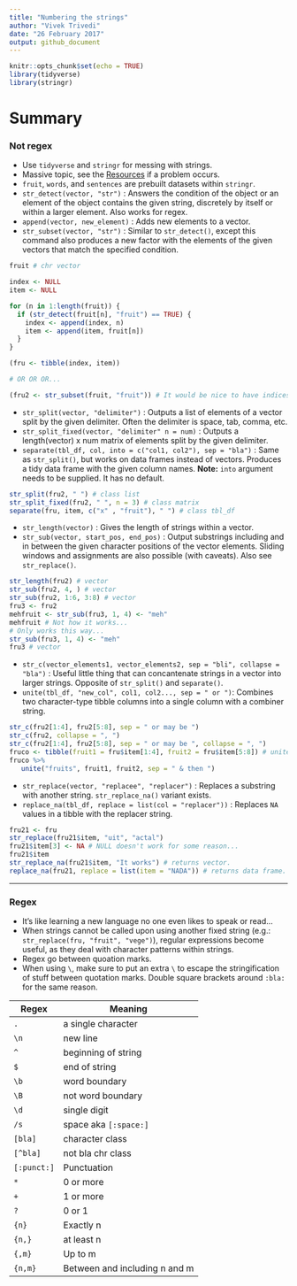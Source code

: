 ```yaml
---
title: "Numbering the strings"
author: "Vivek Trivedi"
date: "26 February 2017"
output: github_document
---
```


```r
knitr::opts_chunk$set(echo = TRUE)
library(tidyverse)
library(stringr)
```

# Summary

### Not regex

* Use `tidyverse` and `stringr` for messing with strings.
* Massive topic, see the [Resources](http://stat545.com/block028_character-data.html#resources) if a problem occurs. 
* `fruit`, `words`, and `sentences` are prebuilt datasets within `stringr`.
* `str_detect(vector, "str")` : Answers the condition of the object or an element of the object contains the given string, discretely by itself or within a larger element. Also works for regex.
* `append(vector, new_element)` : Adds new elements to a vector.
* `str_subset(vector, "str")` : Similar to `str_detect()`, except this command also produces a new factor with the elements of the given vectors that match the specified condition.
``` r
fruit # chr vector

index <- NULL
item <- NULL

for (n in 1:length(fruit)) {
  if (str_detect(fruit[n], "fruit") == TRUE) {
    index <- append(index, n)
    item <- append(item, fruit[n])
  }
}

(fru <- tibble(index, item))

# OR OR OR...

(fru2 <- str_subset(fruit, "fruit")) # It would be nice to have indices though.
```

* `str_split(vector, "delimiter")` : Outputs a list of elements of a vector split by the given delimiter. Often the delimiter is space, tab, comma, etc. 
* `str_split_fixed(vector, "delimiter" n = num)` : Outputs a length(vector) x num matrix of elements split by the given delimiter. 
* `separate(tbl_df, col, into = c("col1, col2"), sep = "bla")` : Same as `str_split()`, but works on data frames instead of vectors. Produces a tidy data frame with the given column names. **Note:** `into` argument needs to be supplied. It has no default.
``` r
str_split(fru2, " ") # class list
str_split_fixed(fru2, " ", n = 3) # class matrix
separate(fru, item, c("x" , "fruit"), " ") # class tbl_df
```

* `str_length(vector)` : Gives the length of strings within a vector.
* `str_sub(vector, start_pos, end_pos)` : Output substrings including and in between the given character positions of the vector elements. Sliding windows and assignments are also possible (with caveats). Also see `str_replace()`.
``` r
str_length(fru2) # vector
str_sub(fru2, 4, ) # vector
str_sub(fru2, 1:6, 3:8) # vector
fru3 <- fru2
mehfruit <- str_sub(fru3, 1, 4) <- "meh" 
mehfruit # Not how it works...
# Only works this way...
str_sub(fru3, 1, 4) <- "meh"
fru3 # vector
```

* `str_c(vector_elements1, vector_elements2, sep = "bli", collapse = "bla")` : Useful little thing that can concantenate strings in a vector into larger strings. Opposite of `str_split()` and `separate()`.
* `unite(tbl_df, "new_col", col1, col2..., sep = " or ")`: Combines two character-type tibble columns into a single column with a combiner string.  
``` r
str_c(fru2[1:4], fru2[5:8], sep = " or may be ")
str_c(fru2, collapse = ", ")
str_c(fru2[1:4], fru2[5:8], sep = " or may be ", collapse = ", ")
fruco <- tibble(fruit1 = fru$item[1:4], fruit2 = fru$item[5:8]) # unite() doesn't like col arguments with indices, therefore, simplifying column names is necessary.
fruco %>%
   unite("fruits", fruit1, fruit2, sep = " & then ")
```

* `str_replace(vector, "replacee", "replacer")` : Replaces a substring with another string. `str_replace_na()` variant exists.
* `replace_na(tbl_df, replace = list(col = "replacer"))` : Replaces `NA` values in a tibble with the replacer string.
``` r
fru21 <- fru
str_replace(fru21$item, "uit", "actal")
fru21$item[3] <- NA # NULL doesn't work for some reason...
fru21$item
str_replace_na(fru21$item, "It works") # returns vector.
replace_na(fru21, replace = list(item = "NADA")) # returns data frame.
```

---

### Regex

* It's like learning a new language no one even likes to speak or read...
* When strings cannot be called upon using another fixed string (e.g.: `str_replace(fru, "fruit", "vege")`), regular expressions become useful, as they deal with character patterns within strings.
* Regex go between quoation marks.
* When using `\`, make sure to put an extra `\` to escape the stringification of stuff between quotation marks. Double square brackets around `:bla:` for the same reason. 

Regex|  Meaning
-----|----------
`.`  | a single character
`\n` | new line
`^`  | beginning of string
`$`  | end of string
`\b` | word boundary
`\B` | not word boundary
`\d` | single digit
`/s` | space aka `[:space:]`
`[bla]` | character class
`[^bla]` | not bla chr class
`[:punct:]` | Punctuation
`*` | 0 or more
`+` | 1 or more
`?` | 0 or 1
`{n}` | Exactly n
`{n,}` | at least n
`{,m}` | Up to m
`{n,m}` | Between and including n and m



``` r

```

